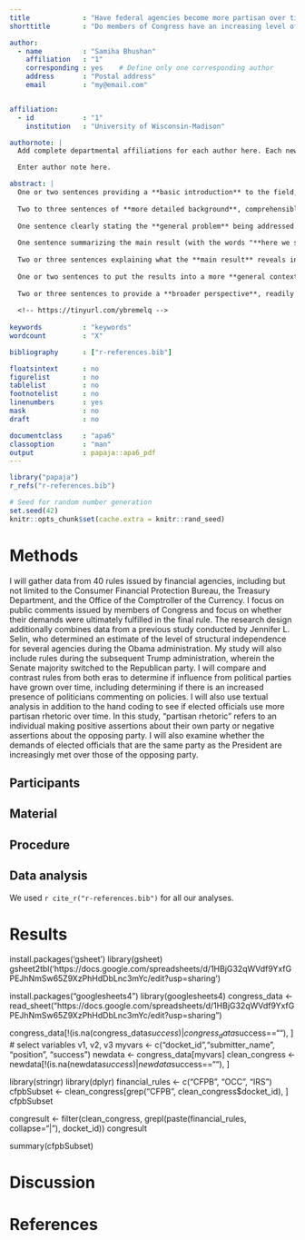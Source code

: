 ```yaml
---
title             : "Have federal agencies become more partisan over time?"
shorttitle        : "Do members of Congress have an increasing level of influence on the outcome of federal agency financial rulemaking?"

author: 
  - name          : "Samiha Bhushan"
    affiliation   : "1"
    corresponding : yes    # Define only one corresponding author
    address       : "Postal address"
    email         : "my@email.com"


affiliation:
  - id            : "1"
    institution   : "University of Wisconsin-Madison"

authornote: |
  Add complete departmental affiliations for each author here. Each new line herein must be indented, like this line.

  Enter author note here.

abstract: |
  One or two sentences providing a **basic introduction** to the field,  comprehensible to a scientist in any discipline.
  
  Two to three sentences of **more detailed background**, comprehensible  to scientists in related disciplines.
  
  One sentence clearly stating the **general problem** being addressed by  this particular study.
  
  One sentence summarizing the main result (with the words "**here we show**" or their equivalent).
  
  Two or three sentences explaining what the **main result** reveals in direct comparison to what was thought to be the case previously, or how the  main result adds to previous knowledge.
  
  One or two sentences to put the results into a more **general context**.
  
  Two or three sentences to provide a **broader perspective**, readily comprehensible to a scientist in any discipline.
  
  <!-- https://tinyurl.com/ybremelq -->
  
keywords          : "keywords"
wordcount         : "X"

bibliography      : ["r-references.bib"]

floatsintext      : no
figurelist        : no
tablelist         : no
footnotelist      : no
linenumbers       : yes
mask              : no
draft             : no

documentclass     : "apa6"
classoption       : "man"
output            : papaja::apa6_pdf
---
```


```r
library("papaja")
r_refs("r-references.bib")
```

```r
# Seed for random number generation
set.seed(42)
knitr::opts_chunk$set(cache.extra = knitr::rand_seed)
```



# Methods
I will gather data from 40 rules issued by financial agencies, including but not limited
to the Consumer Financial Protection Bureau, the Treasury Department, and the Office of
the Comptroller of the Currency. I focus on public comments issued by members of
Congress and focus on whether their demands were ultimately fulfilled in the final rule.
The research design additionally combines data from a previous study conducted by
Jennifer L. Selin, who determined an estimate of the level of structural independence for
several agencies during the Obama administration. My study will also include rules during
the subsequent Trump administration, wherein the Senate majority switched to the
Republican party. I will compare and contrast rules from both eras to determine if
influence from political parties have grown over time, including determining if there is an
increased presence of politicians commenting on policies.
I will also use textual analysis in addition to the hand coding to see if elected officials
use more partisan rhetoric over time. In this study, “partisan rhetoric” refers to an
individual making positive assertions about their own party or negative assertions about
the opposing party. I will also examine whether the demands of elected officials that are
the same party as the President are increasingly met over those of the opposing party.

## Participants

## Material

## Procedure

## Data analysis
We used `r cite_r("r-references.bib")` for all our analyses.


# Results


install.packages('gsheet')
library(gsheet)
gsheet2tbl('https://docs.google.com/spreadsheets/d/1HBjG32qWVdf9YxfGPEJhNmSw65Z9XzPhHdDbLnc3mYc/edit?usp=sharing')

install.packages("googlesheets4")
library(googlesheets4)
congress_data <- read_sheet("https://docs.google.com/spreadsheets/d/1HBjG32qWVdf9YxfGPEJhNmSw65Z9XzPhHdDbLnc3mYc/edit?usp=sharing")

congress_data[!(is.na(congress_data$success) | congress_data$success==""), ]
# select variables v1, v2, v3
myvars <- c("docket_id","submitter_name", "position", "success")
newdata <- congress_data[myvars]
clean_congress <- newdata[!(is.na(newdata$success) | newdata$success==""), ]

library(stringr)
library(dplyr)
financial_rules <- c("CFPB", "OCC", "IRS")
cfpbSubset <- clean_congress[grep("CFPB", clean_congress$docket_id), ]
cfpbSubset

congresult <- filter(clean_congress, grepl(paste(financial_rules, collapse="|"), docket_id))
congresult

summary(cfpbSubset)

# Discussion


\newpage

# References

\begingroup
\setlength{\parindent}{-0.5in}
\setlength{\leftskip}{0.5in}

<div id="refs" custom-style="Bibliography"></div>
\endgroup
